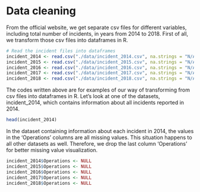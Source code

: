 # Data cleaning

From the official website, we get separate csv files for different variables, including total number of incidents, in years from 2014 to 2018. First of all, we transform those csv files into dataframes in R. 

```r
# Read the incident files into dataframes 
incident_2014 <- read.csv("./data/incident_2014.csv", na.strings = "N/A")
incident_2015 <- read.csv("./data/incident_2015.csv", na.strings = "N/A")
incident_2016 <- read.csv("./data/incident_2016.csv", na.strings = "N/A")
incident_2017 <- read.csv("./data/incident_2017.csv", na.strings = "N/A")
incident_2018 <- read.csv("./data/incident_2018.csv", na.strings = "N/A")

```

The codes written above are for examples of our way of transforming from csv files into dataframes in R. Let's look at one of the datasets, incident_2014, which contains information about all incidents reported in 2014. 

```r
head(incident_2014)
```


In the dataset containing information about each incident in 2014, the values in the 'Operations' columns are all missing values. This situation happens to all other datasets as well. Therefore, we drop the last column 'Operations' for better missing value visualization. 

```r
incident_2014$Operations <- NULL
incident_2015$Operations <- NULL
incident_2016$Operations <- NULL
incident_2017$Operations <- NULL
incident_2018$Operations <- NULL
```